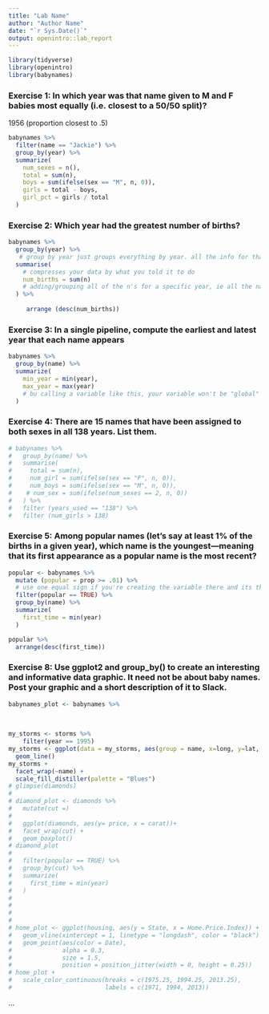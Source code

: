 ```yaml
---
title: "Lab Name"
author: "Author Name"
date: "`r Sys.Date()`"
output: openintro::lab_report
---
```


```r
library(tidyverse)
library(openintro)
library(babynames)
```

### Exercise 1: In which year was that name given to M and F babies most equally (i.e. closest to a 50/50 split)?

1956 (proportion closest to .5)

```r
babynames %>%
  filter(name == "Jackie") %>%
  group_by(year) %>%
  summarize(
    num_sexes = n(), 
    total = sum(n), 
    boys = sum(ifelse(sex == "M", n, 0)),
    girls = total - boys,
    girl_pct = girls / total
  )

```

### Exercise 2: Which year had the greatest number of births?
```r
babynames %>%
  group_by(year) %>%
   # group by year just groups everything by year. all the info for that single year. N = number of babies with that certain name (ie elizabeth)
  summarise(
    # compresses your data by what you told it to do
    num_births = sum(n)
    # adding/grouping all of the n's for a specific year, ie all the names from 1880 were added together, to equal the number of kids born that year
  ) %>% 
 
     arrange (desc(num_births))

```

### Exercise 3: In a single pipeline, compute the earliest and latest year that each name appears

```r
babynames %>%
  group_by(name) %>%
  summarize(
    min_year = min(year), 
    max_year = max(year)
    # bu calling a variable like this, your variable won't be "global"
  )
```

### Exercise 4: There are 15 names that have been assigned to both sexes in all 138 years. List them.

```r
# babynames %>%
#   group_by(name) %>%
#   summarise(
#     total = sum(n), 
#     num_girl = sum(ifelse(sex == "F", n, 0)),
#     num_boys = sum(ifelse(sex == "M", n, 0)),
#    # num_sex = sum(ifelse(num_sexes == 2, n, 0))
#   ) %>%
#   filter (years_used == "138") %>%
#   filter (num_girls > 138)
```

### Exercise 5: Among popular names (let’s say at least 1% of the births in a given year), which name is the youngest—meaning that its first appearance as a popular name is the most recent?
```r
popular <- babynames %>%
  mutate (popular = prop >= .01) %>%
  # use one equal sign if you're creating the variable there and its the first time you're using it
  filter(popular == TRUE) %>%
  group_by(name) %>%
  summarize(
    first_time = min(year)
  )

popular %>%
  arrange(desc(first_time))
```

### Exercise 8: Use ggplot2 and group_by() to create an interesting and informative data graphic. It need not be about baby names. Post your graphic and a short description of it to Slack.
```r

babynames_plot <- babynames %>%
  
  
  
my_storms <- storms %>%
    filter(year == 1995)
my_storms <- ggplot(data = my_storms, aes(group = name, x=long, y=lat, color = wind)) +
  geom_line()
my_storms +
  facet_wrap(~name) +
  scale_fill_distiller(palette = "Blues")
# glimpse(diamonds)
# 
# diamond_plot <- diamonds %>%
#   mutate(cut =)
# 
#   ggplot(diamonds, aes(y= price, x = carat))+
#   facet_wrap(cut) +
#   geom_boxplot()
# diamond_plot
#                        
#   filter(popular == TRUE) %>%
#   group_by(cut) %>%
#   summarize(
#     first_time = min(year)
#   )
# 
# 
# 
# 
# home_plot <- ggplot(housing, aes(y = State, x = Home.Price.Index)) + 
#   geom_vline(xintercept = 1, linetype = "longdash", color = "black") +
#   geom_point(aes(color = Date),
#              alpha = 0.3,
#              size = 1.5,
#              position = position_jitter(width = 0, height = 0.25))
# home_plot + 
#   scale_color_continuous(breaks = c(1975.25, 1994.25, 2013.25),
#                          labels = c(1971, 1994, 2013))
```



...

